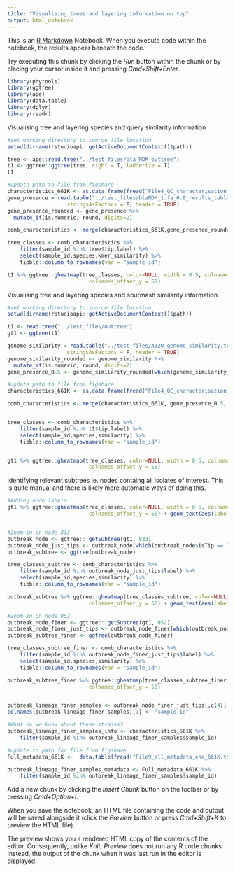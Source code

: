 ```yaml
---
title: "Visualising trees and layering information on top"
output: html_notebook
---
```


This is an [R Markdown](http://rmarkdown.rstudio.com) Notebook. When you execute code within the notebook, the results appear beneath the code. 

Try executing this chunk by clicking the *Run* button within the chunk or by placing your cursor inside it and pressing *Cmd+Shift+Enter*. 
```r
library(phytools)
library(ggtree)
library(ape)
library(data.table)
library(dplyr)
library(readr)
```

Visualising tree and layering species and query similarity information
```r
#set working directory to source file location
setwd(dirname(rstudioapi::getActiveDocumentContext()$path)) 

tree <- ape::read.tree("../test_files/bla_NDM_outtree")
t1 <- ggtree::ggtree(tree, right = T, ladderize = T)
t1

#update path to file from figshare
characteristics_661K <- as.data.frame(fread("File4_QC_characterisation_661K.txt", quote=""))
gene_presence = read.table("../test_files/blaNDM_1.fa_0.8_results_table.txt", sep = "\t", comment.char = "",
                   stringsAsFactors = F, header = TRUE)
gene_presence_rounded <- gene_presence %>% 
  mutate_if(is.numeric, round, digits=2)

comb_characteristics <- merge(characteristics_661K,gene_presence_rounded, by = "sample_id", all.x = TRUE)

tree_classes <- comb_characteristics %>%
    filter(sample_id %in% tree$tip.label) %>%
    select(sample_id,species,kmer_similarity) %>%
    tibble::column_to_rownames(var = "sample_id")

t1 %>% ggtree::gheatmap(tree_classes, color=NULL, width = 0.5, colnames_position = "top",
                          colnames_offset_y = 50)

```

Visualising tree and layering species and sourmash similarity information

```r
#set working directory to source file location
setwd(dirname(rstudioapi::getActiveDocumentContext()$path)) 

t1 <- read.tree("../test_files/outtree")
gt1 <- ggtree(t1)

genome_similarity = read.table("../test_files/A320_genome_similarity.txt", sep = "\t", comment.char = "",
                   stringsAsFactors = F, header = TRUE)
genome_similarity_rounded <- genome_similarity %>% 
  mutate_if(is.numeric, round, digits=2)
gene_presence_0.5 <- genome_similarity_rounded[which(genome_similarity_rounded$similarity >= 0.5),]

#update path to file from figshare
characteristics_661K <- as.data.frame(fread("File4_QC_characterisation_661K.txt", quote=""))

comb_characteristics <- merge(characteristics_661K, gene_presence_0.5, by = "sample_id", all.x = TRUE) 


tree_classes <- comb_characteristics %>%
    filter(sample_id %in% t1$tip.label) %>%
    select(sample_id,species,similarity) %>%
    tibble::column_to_rownames(var = "sample_id")


gt1 %>% ggtree::gheatmap(tree_classes, color=NULL, width = 0.5, colnames_position = "top",
                          colnames_offset_y = 50)
```

Identifying relevant subtrees ie. nodes containg all isolates of interest. This is quite manual and there is likely more automatic ways of doing this. 

```r
#Adding node labels
gt1 %>% ggtree::gheatmap(tree_classes, color=NULL, width = 0.5, colnames_position = "top",
                          colnames_offset_y = 50) + geom_text(aes(label=node), hjust=-.5)


#Zoom in on node 833 
outbreak_node <- ggtree:::getSubtree(gt1, 833)
outbreak_node_just_tips <- outbreak_node[which(outbreak_node$isTip == TRUE),]
outbreak_subtree <- ggtree(outbreak_node)

tree_classes_subtree <- comb_characteristics %>%
    filter(sample_id %in% outbreak_node_just_tips$label) %>%
    select(sample_id,species,similarity) %>%
    tibble::column_to_rownames(var = "sample_id")

outbreak_subtree %>% ggtree::gheatmap(tree_classes_subtree, color=NULL, width = 0.5, colnames_position = "top",
                          colnames_offset_y = 50) + geom_text(aes(label=node), hjust=+.8)

#Zoom in on node 952
outbreak_node_finer <- ggtree:::getSubtree(gt1, 952)
outbreak_node_finer_just_tips <- outbreak_node_finer[which(outbreak_node_finer$isTip == TRUE),]
outbreak_subtree_finer <- ggtree(outbreak_node_finer)

tree_classes_subtree_finer <- comb_characteristics %>%
    filter(sample_id %in% outbreak_node_finer_just_tips$label) %>%
    select(sample_id,species,similarity) %>%
    tibble::column_to_rownames(var = "sample_id")

outbreak_subtree_finer %>% ggtree::gheatmap(tree_classes_subtree_finer, color=NULL, width = 0.5, colnames_position = "top",
                          colnames_offset_y = 50) 


outbreak_lineage_finer_samples <- outbreak_node_finer_just_tips[,c(4)]
colnames(outbreak_lineage_finer_samples)[1] <- "sample_id"

#What do we know about these strains?
outbreak_lineage_finer_samples_info <- characteristics_661K %>%
    filter(sample_id %in% outbreak_lineage_finer_samples$sample_id) 

#update to path for file from figshare
Full_metadata_661K <-  data.table(fread("File9_all_metadata_ena_661K.txt", quote = "", fill = TRUE))

outbreak_lineage_finer_samples_metadata <- Full_metadata_661K %>%
    filter(sample_id %in% outbreak_lineage_finer_samples$sample_id) 

```
Add a new chunk by clicking the *Insert Chunk* button on the toolbar or by pressing *Cmd+Option+I*.

When you save the notebook, an HTML file containing the code and output will be saved alongside it (click the *Preview* button or press *Cmd+Shift+K* to preview the HTML file). 

The preview shows you a rendered HTML copy of the contents of the editor. Consequently, unlike *Knit*, *Preview* does not run any R code chunks. Instead, the output of the chunk when it was last run in the editor is displayed.
